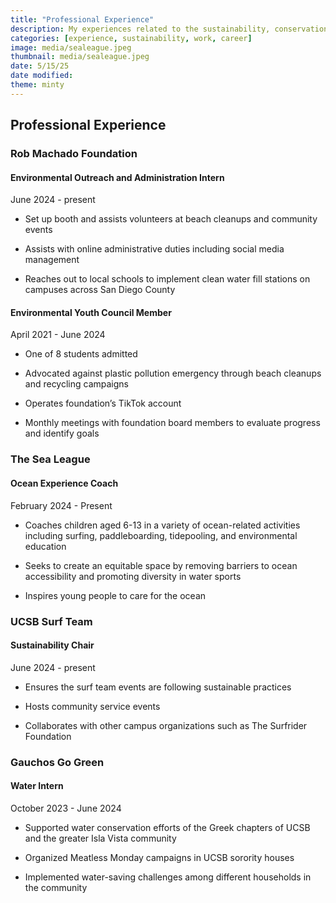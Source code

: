 ```yaml
---
title: "Professional Experience"
description: My experiences related to the sustainability, conservation, and ocean accessibilty field, outside of my work with the Surfrider Foundation. 
categories: [experience, sustainability, work, career]
image: media/sealeague.jpeg
thumbnail: media/sealeague.jpeg
date: 5/15/25
date modified: 
theme: minty
---
```


## Professional Experience

### Rob Machado Foundation

#### Environmental Outreach and Administration Intern

June 2024 - present<br>

-   Set up booth and assists volunteers at beach cleanups and community events

-   Assists with online administrative duties including social media management

-   Reaches out to local schools to implement clean water fill stations on campuses across San Diego County

#### Environmental Youth Council Member

April 2021 - June 2024<br>

-   One of 8 students admitted

-   Advocated against plastic pollution emergency through beach cleanups and recycling campaigns

-   Operates foundation's TikTok account

-   Monthly meetings with foundation board members to evaluate progress and identify goals

### The Sea League

#### Ocean Experience Coach

February 2024 - Present<br>

-   Coaches children aged 6-13 in a variety of ocean-related activities including surfing, paddleboarding, tidepooling, and environmental education

-   Seeks to create an equitable space by removing barriers to ocean accessibility and promoting diversity in water sports

-   Inspires young people to care for the ocean

### UCSB Surf Team

#### Sustainability Chair

June 2024 - present<br>

-   Ensures the surf team events are following sustainable practices

-   Hosts community service events

-   Collaborates with other campus organizations such as The Surfrider Foundation

### Gauchos Go Green

#### Water Intern

October 2023 - June 2024<br>

-   Supported water conservation efforts of the Greek chapters of UCSB and the greater Isla Vista community

-   Organized Meatless Monday campaigns in UCSB sorority houses

-   Implemented water-saving challenges among different households in the community
